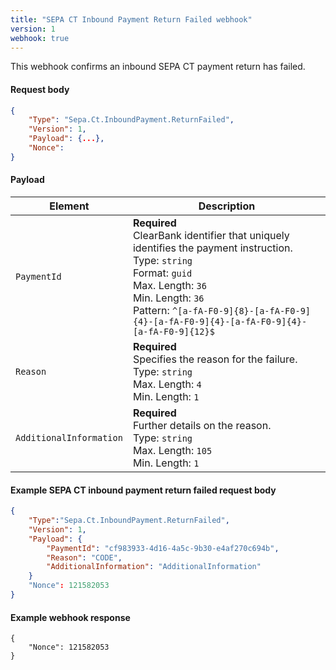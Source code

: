 ```yaml
---
title: "SEPA CT Inbound Payment Return Failed webhook"
version: 1
webhook: true
---
```


This webhook confirms an inbound SEPA CT payment return has failed.

#### Request body

```json
{
    "Type": "Sepa.Ct.InboundPayment.ReturnFailed",
    "Version": 1,
    "Payload": {...},
    "Nonce":
}
```

#### Payload
| Element                 | Description     |
|-------------------------|-----------------|
|`PaymentId` |**Required**<br />ClearBank identifier that uniquely identifies the payment instruction.<br/>Type: `string`<br/>Format: `guid`<br/>Max. Length: `36`<br/>Min. Length: `36`<br /> Pattern: `^[a-fA-F0-9]{8}-[a-fA-F0-9]{4}-[a-fA-F0-9]{4}-[a-fA-F0-9]{4}-[a-fA-F0-9]{12}$` |
|`Reason` |**Required**<br />Specifies the reason for the failure.<br/>Type: `string`<br/>Max. Length: `4`<br/>Min. Length: `1` |
|`AdditionalInformation` |**Required**<br />Further details on the reason.<br/>Type: `string`<br/>Max. Length: `105`<br/>Min. Length: `1` |

#### Example SEPA CT inbound payment return failed request body

```json
{
    "Type":"Sepa.Ct.InboundPayment.ReturnFailed",
    "Version": 1,
    "Payload": {
        "PaymentId": "cf983933-4d16-4a5c-9b30-e4af270c694b",
        "Reason": "CODE",
        "AdditionalInformation": "AdditionalInformation"
    }
    "Nonce": 121582053
}
```

#### Example webhook response
```
{
    "Nonce": 121582053
}
```